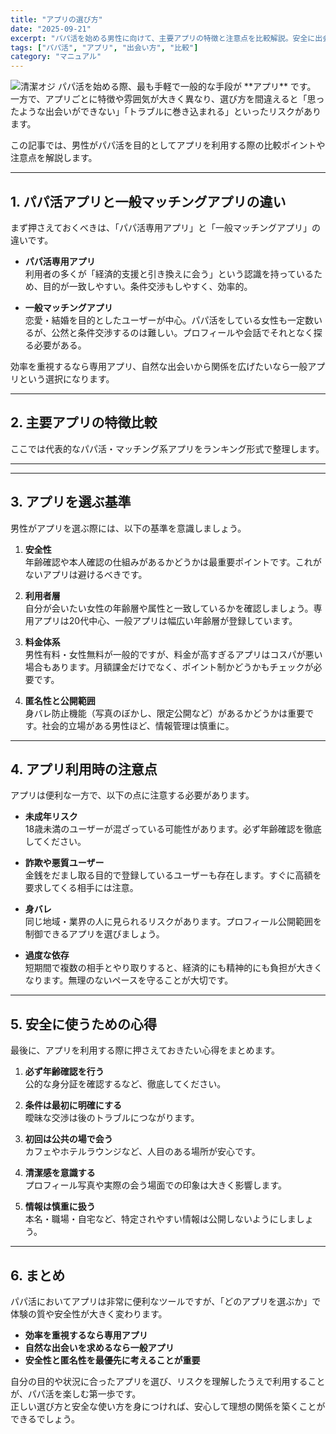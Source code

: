 ```yaml
---
title: "アプリの選び方"
date: "2025-09-21"
excerpt: "パパ活を始める男性に向けて、主要アプリの特徴と注意点を比較解説。安全に出会うための選び方を指南します。"
tags: ["パパ活", "アプリ", "出会い方", "比較"]
category: "マニュアル"
---
```

<img src="https://lastdecade.s3.ap-northeast-1.amazonaws.com/guide/papakatsu-how-to-meet_apps/papakatsu-how-to-meet_apps_1.png" alt="清潔オジ" className="rounded-xl border shadow-sm mt-3" />
パパ活を始める際、最も手軽で一般的な手段が **アプリ** です。  
一方で、アプリごとに特徴や雰囲気が大きく異なり、選び方を間違えると「思ったような出会いができない」「トラブルに巻き込まれる」といったリスクがあります。  

この記事では、男性がパパ活を目的としてアプリを利用する際の比較ポイントや注意点を解説します。  

---

## 1. パパ活アプリと一般マッチングアプリの違い

まず押さえておくべきは、「パパ活専用アプリ」と「一般マッチングアプリ」の違いです。  

- **パパ活専用アプリ**  
  利用者の多くが「経済的支援と引き換えに会う」という認識を持っているため、目的が一致しやすい。条件交渉もしやすく、効率的。  

- **一般マッチングアプリ**  
  恋愛・結婚を目的としたユーザーが中心。パパ活をしている女性も一定数いるが、公然と条件交渉するのは難しい。プロフィールや会話でそれとなく探る必要がある。  

効率を重視するなら専用アプリ、自然な出会いから関係を広げたいなら一般アプリという選択になります。  

---

## 2. 主要アプリの特徴比較

ここでは代表的なパパ活・マッチング系アプリをランキング形式で整理します。  

---

  <AppCompareTable accent="sky" />

---

## 3. アプリを選ぶ基準

男性がアプリを選ぶ際には、以下の基準を意識しましょう。  

1. **安全性**  
   年齢確認や本人確認の仕組みがあるかどうかは最重要ポイントです。これがないアプリは避けるべきです。  

2. **利用者層**  
   自分が会いたい女性の年齢層や属性と一致しているかを確認しましょう。専用アプリは20代中心、一般アプリは幅広い年齢層が登録しています。  

3. **料金体系**  
   男性有料・女性無料が一般的ですが、料金が高すぎるアプリはコスパが悪い場合もあります。月額課金だけでなく、ポイント制かどうかもチェックが必要です。  

4. **匿名性と公開範囲**  
   身バレ防止機能（写真のぼかし、限定公開など）があるかどうかは重要です。社会的立場がある男性ほど、情報管理は慎重に。  

---

## 4. アプリ利用時の注意点

アプリは便利な一方で、以下の点に注意する必要があります。  

- **未成年リスク**  
  18歳未満のユーザーが混ざっている可能性があります。必ず年齢確認を徹底してください。  

- **詐欺や悪質ユーザー**  
  金銭をだまし取る目的で登録しているユーザーも存在します。すぐに高額を要求してくる相手には注意。  

- **身バレ**  
  同じ地域・業界の人に見られるリスクがあります。プロフィール公開範囲を制御できるアプリを選びましょう。  

- **過度な依存**  
  短期間で複数の相手とやり取りすると、経済的にも精神的にも負担が大きくなります。無理のないペースを守ることが大切です。  

---

## 5. 安全に使うための心得

最後に、アプリを利用する際に押さえておきたい心得をまとめます。  

1. **必ず年齢確認を行う**  
   公的な身分証を確認するなど、徹底してください。  

2. **条件は最初に明確にする**  
   曖昧な交渉は後のトラブルにつながります。  

3. **初回は公共の場で会う**  
   カフェやホテルラウンジなど、人目のある場所が安心です。  

4. **清潔感を意識する**  
   プロフィール写真や実際の会う場面での印象は大きく影響します。  

5. **情報は慎重に扱う**  
   本名・職場・自宅など、特定されやすい情報は公開しないようにしましょう。  

---

## 6. まとめ

パパ活においてアプリは非常に便利なツールですが、「どのアプリを選ぶか」で体験の質や安全性が大きく変わります。  

- **効率を重視するなら専用アプリ**  
- **自然な出会いを求めるなら一般アプリ**  
- **安全性と匿名性を最優先に考えることが重要**  

自分の目的や状況に合ったアプリを選び、リスクを理解したうえで利用することが、パパ活を楽しむ第一歩です。  
正しい選び方と安全な使い方を身につければ、安心して理想の関係を築くことができるでしょう。  
